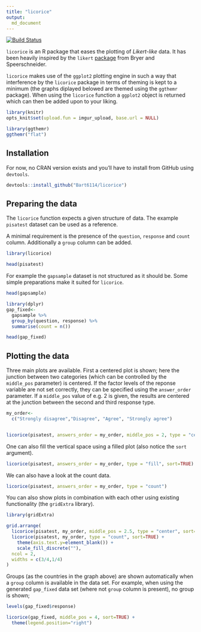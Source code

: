 ```yaml
---
title: "licorice"
output: 
  md_document
---
```


[![Build Status](https://travis-ci.org/Bart6114/licorice.svg?branch=master)](https://travis-ci.org/Bart6114/licorice)

```licorice``` is an R package that eases the plotting of _Likert-like_ data. It has been heavily inspired by the ```likert``` [package](https://github.com/jbryer/likert) from Bryer and Speerschneider.

```licorice``` makes use of the ```ggplot2``` plotting engine in such a way that interference by the ```licorice``` package in terms of theming is kept to a minimum (the graphs diplayed belowed are themed using the ```ggthemr``` package). When using the ```licorice``` function a ```ggplot2``` object is returned which can then be added upon to your liking. 

```r
library(knitr)
opts_knit$set(upload.fun = imgur_upload, base.url = NULL)

library(ggthemr)
ggthemr("flat")
```

## Installation

For now, no CRAN version exists and you'll have to install from GitHub using ```devtools```.

```r
devtools::install_github("Bart6114/licorice")
```

## Preparing the data

The ```licorice``` function expects a given structure of data. The example ```pisatest``` dataset can be used as a reference.

A minimal requirement is the presence of the ```question```, ```response``` and ```count``` column. Additionally a ```group``` column can be added.

```r
library(licorice)

head(pisatest)
```

For example the ```gapsample``` dataset is not structured as it should be. Some simple preparations make it suited for ```licorice```.

```r
head(gapsample)

library(dplyr)
gap_fixed<-
  gapsample %>%
  group_by(question, response) %>%
  summarise(count = n())

head(gap_fixed)

```


## Plotting the data
Three main plots are available. First a centered plot is shown; here the junction between two categories (which can be controlled by the ```middle_pos``` parameter) is centered. If the factor levels of the reponse variable are not set correctly, they can be specified using the ```answer_order``` parameter. If a ```middle_pos``` value of e.g. 2 is given, the results are centered at the junction between the second and third response type.

```r
my_order<-
  c("Strongly disagree","Disagree", "Agree", "Strongly agree")


licorice(pisatest, answers_order = my_order, middle_pos = 2, type = "center", sort=T)
```

One can also fill the vertical space using a filled plot (also notice the ```sort``` argument).

```r
licorice(pisatest, answers_order = my_order, type = "fill", sort=TRUE)
```

We can also have a look at the count data.


```r
licorice(pisatest, answers_order = my_order, type = "count")
```

You can also show plots in combination with each other using existing functionality (the ```gridExtra``` library).

```r
library(gridExtra)

grid.arrange(
  licorice(pisatest, my_order, middle_pos = 2.5, type = "center", sort=TRUE),
  licorice(pisatest, my_order, type = "count", sort=TRUE) +
    theme(axis.text.y=element_blank()) +
    scale_fill_discrete(""),
  ncol = 2,
  widths = c(3/4,1/4)
)
```

Groups (as the countries in the graph above) are shown automatically when a ```group``` column is available in the data set. For example, when using the generated ```gap_fixed``` data set (where not ```group``` column is present), no group is shown;

```r
levels(gap_fixed$response)

licorice(gap_fixed, middle_pos = 4, sort=TRUE) +
  theme(legend.position="right")
```

